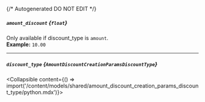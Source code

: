{/* Autogenerated DO NOT EDIT  */}

##### `amount_discount` *{`float`}*
Only available if discount_type is `amount`.
<br/>
**Example:** `10.00`

---
##### `discount_type` *{`AmountDiscountCreationParamsDiscountType`}*
<Collapsible content={() => import('/content/models/shared/amount_discount_creation_params_discount_type/python.mdx')}>
</Collapsible>

